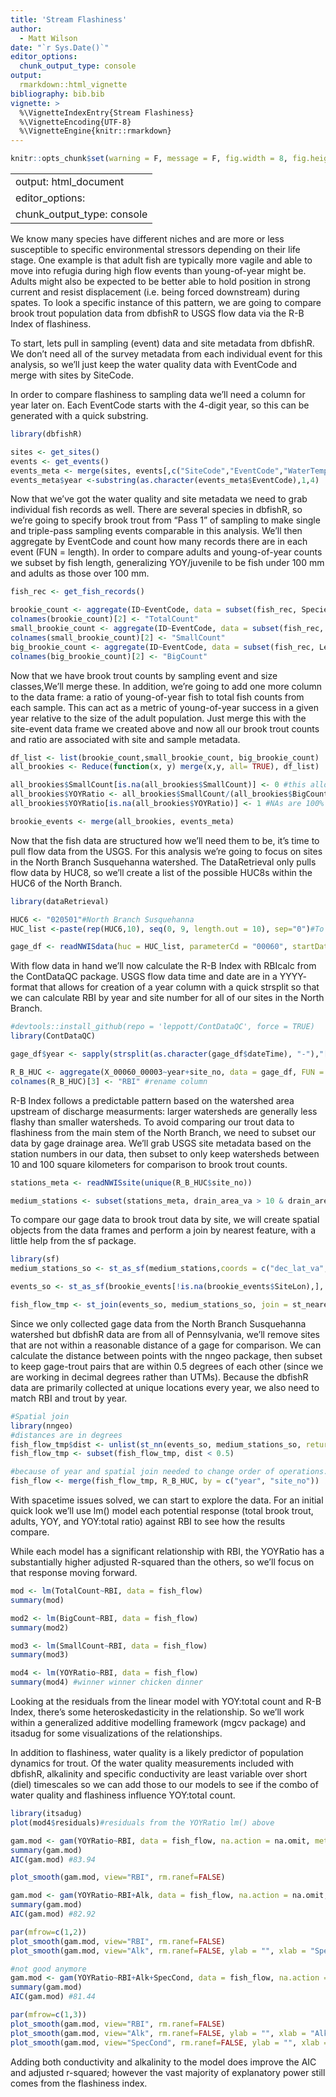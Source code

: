 ```yaml
---
title: 'Stream Flashiness'
author:
  - Matt Wilson
date: "`r Sys.Date()`"
editor_options: 
  chunk_output_type: console
output:
  rmarkdown::html_vignette
bibliography: bib.bib
vignette: >
  %\VignetteIndexEntry{Stream Flashiness}
  %\VignetteEncoding{UTF-8}
  %\VignetteEngine{knitr::rmarkdown}
---
```


```r
knitr::opts_chunk$set(warning = F, message = F, fig.width = 8, fig.height = 8)
```
---
output: html_document
editor_options: 
  chunk_output_type: console
---

We know many species have different niches and are more or less susceptible to specific environmental stressors depending on their life stage. One example is that adult fish are typically more vagile and able to move into refugia during high flow events than young-of-year might be. Adults might also be expected to be better able to hold position in strong current and resist displacement (i.e. being forced downstream) during spates. To look a specific instance of this pattern, we are going to compare brook trout population data from dbfishR to USGS flow data via the R-B Index of flashiness.


To start, lets pull in sampling (event) data and site metadata from dbfishR. We don't need all of the survey metadata from each individual event for this analysis, so we'll just keep the water quality data with EventCode and merge with sites by SiteCode. 

In order to compare flashiness to sampling data we'll need a column for year later on. Each EventCode starts with the 4-digit year, so this can be generated with a quick substring. 

```r
library(dbfishR)

sites <- get_sites()
events <- get_events()
events_meta <- merge(sites, events[,c("SiteCode","EventCode","WaterTemp","pH","SpecCond","Alk","DO")])
events_meta$year <-substring(as.character(events_meta$EventCode),1,4)
```

Now that we've got the water quality and site metadata we need to grab individual fish records as well. There are several species in dbfishR, so we're going to specify brook trout from "Pass 1" of sampling to make single and triple-pass sampling events comparable in this analysis. We'll then aggregate by EventCode and count how many records there are in each event (FUN = length). In order to compare adults and young-of-year counts we subset by fish length, generalizing YOY/juvenile to be fish under 100 mm and adults as those over 100 mm.

```r
fish_rec <- get_fish_records()

brookie_count <- aggregate(ID~EventCode, data = subset(fish_rec, Species == "Brook Trout" & Pass == "Pass 1"), FUN = length)
colnames(brookie_count)[2] <- "TotalCount"
small_brookie_count <- aggregate(ID~EventCode, data = subset(fish_rec, Length_mm < 100 & Species == "Brook Trout" & Pass == "Pass 1"), FUN = length)
colnames(small_brookie_count)[2] <- "SmallCount"
big_brookie_count <- aggregate(ID~EventCode, data = subset(fish_rec, Length_mm > 99 & Species == "Brook Trout" & Pass == "Pass 1"), FUN = length)
colnames(big_brookie_count)[2] <- "BigCount"
```

Now that we have brook trout counts by sampling event and size classes,We'll merge these. In addition, we're going to add one more column to the data frame: a ratio of young-of-year fish to total fish counts from each sample. This can act as a metric of young-of-year success in a given year relative to the size of the adult population. Just merge this with the site-event data frame we created above and now all our brook trout counts and ratio are associated with site and sample metadata.

```r
df_list <- list(brookie_count,small_brookie_count, big_brookie_count)
all_brookies <- Reduce(function(x, y) merge(x,y, all= TRUE), df_list)

all_brookies$SmallCount[is.na(all_brookies$SmallCount)] <- 0 #this allows the replace NA below to only take care of 100% YOY NAs
all_brookies$YOYRatio <- all_brookies$SmallCount/(all_brookies$BigCount+all_brookies$SmallCount)
all_brookies$YOYRatio[is.na(all_brookies$YOYRatio)] <- 1 #NAs are 100% YOY.

brookie_events <- merge(all_brookies, events_meta)
```

Now that the fish data are structured how we'll need them to be, it's time to pull flow data from the USGS. For this analysis we're going to focus on sites in the North Branch Susquehanna watershed. The DataRetrieval only pulls flow data by HUC8, so we'll create a list of the possible HUC8s within the HUC6 of the North Branch.
```r
library(dataRetrieval)

HUC6 <- "020501"#North Branch Susquehanna
HUC_list <-paste(rep(HUC6,10), seq(0, 9, length.out = 10), sep="0")#To do a full HUC6 at once, just pick your HUC6 and auto-populate the subwatersheds (only works up to 9 HUC8 in a HUC6)

gage_df <- readNWISdata(huc = HUC_list, parameterCd = "00060", startDate = "2010-01-01", endDate = "2020-12-31")

```

With flow data in hand we'll now calculate the R-B Index with RBIcalc from the ContDataQC package. USGS flow data time and date are in a YYYY- format that allows for creation of a year column with a quick strsplit so that we can calculate RBI by year and site number for all of our sites in the North Branch.

```r
#devtools::install_github(repo = 'leppott/ContDataQC', force = TRUE)
library(ContDataQC)

gage_df$year <- sapply(strsplit(as.character(gage_df$dateTime), "-"),"[[",1)#Create year to get annual R-B index

R_B_HUC <- aggregate(X_00060_00003~year+site_no, data = gage_df, FUN = RBIcalc)#Aggregate by year and site w/in the HUC
colnames(R_B_HUC)[3] <- "RBI" #rename column
```

R-B Index follows a predictable pattern based on the watershed area upstream of discharge measurments: larger watersheds are generally less flashy than smaller watersheds. To avoid comparing our trout data to flashiness from the main stem of the North Branch, we need to subset our data by gage drainage area. We'll grab USGS site metadata based on the station numbers in our data, then subset to only keep watersheds between 10 and 100 square kilometers for comparison to brook trout counts.

```r
stations_meta <- readNWISsite(unique(R_B_HUC$site_no))

medium_stations <- subset(stations_meta, drain_area_va > 10 & drain_area_va < 100)
```

To compare our gage data to brook trout data by site, we will create spatial objects from the data frames and perform a join by nearest feature, with a little help from the sf package. 

```r
library(sf)
medium_stations_so <- st_as_sf(medium_stations,coords = c("dec_lat_va", "dec_long_va"))

events_so <- st_as_sf(brookie_events[!is.na(brookie_events$SiteLon),], coords = c("SiteLat","SiteLon"))#remove NAs to create spatial object

fish_flow_tmp <- st_join(events_so, medium_stations_so, join = st_nearest_feature)

```

Since we only collected gage data from the North Branch Susquehanna watershed but dbfishR data are from all of Pennsylvania, we'll remove sites that are not within a reasonable distance of a gage for comparison. We can calculate the distance between points with the nngeo package, then subset to keep gage-trout pairs that are within 0.5 degrees of each other (since we are working in decimal degrees rather than UTMs). Because the dbfishR data are primarily collected at unique locations every year, we also need to match RBI and trout by year.

```r

#Spatial join
library(nngeo)
#distances are in degrees
fish_flow_tmp$dist <- unlist(st_nn(events_so, medium_stations_so, returnDist = T)$dist)
fish_flow_tmp <- subset(fish_flow_tmp, dist < 0.5)

#because of year and spatial join needed to change order of operations. Space first, then time
fish_flow <- merge(fish_flow_tmp, R_B_HUC, by = c("year", "site_no"))
```

With spacetime issues solved, we can start to explore the data. For an initial quick look we'll use lm() model each potential response (total brook trout, adults, YOY, and YOY:total ratio) against RBI to see how the results compare.

While each model has a significant relationship with RBI, the YOYRatio has a substantially higher adjusted R-squared than the others, so we'll focus on that response moving forward. 

```r
mod <- lm(TotalCount~RBI, data = fish_flow)
summary(mod)

mod2 <- lm(BigCount~RBI, data = fish_flow)
summary(mod2)

mod3 <- lm(SmallCount~RBI, data = fish_flow)
summary(mod3)

mod4 <- lm(YOYRatio~RBI, data = fish_flow)
summary(mod4) #winner winner chicken dinner
```

Looking at the residuals from the linear model with YOY:total count and R-B Index, there's some heteroskedasticity in the relationship. So we'll work within a generalized additive modelling framework (mgcv package) and itsadug for some visualizations of the relationships.

In addition to flashiness, water quality is a likely predictor of population dynamics for trout. Of the water quality measurements included with dbfishR, alkalinity and specific conductivity are least variable over short (diel) timescales so we can add those to our models to see if the combo of water quality and flashiness influence YOY:total count.

```r
library(itsadug)
plot(mod4$residuals)#residuals from the YOYRatio lm() above

gam.mod <- gam(YOYRatio~RBI, data = fish_flow, na.action = na.omit, method = "REML")#RBI only
summary(gam.mod)
AIC(gam.mod) #83.94

plot_smooth(gam.mod, view="RBI", rm.ranef=FALSE)

gam.mod <- gam(YOYRatio~RBI+Alk, data = fish_flow, na.action = na.omit, method = "REML")#RBI + alkalinity
summary(gam.mod)
AIC(gam.mod) #82.92

par(mfrow=c(1,2)) 
plot_smooth(gam.mod, view="RBI", rm.ranef=FALSE)
plot_smooth(gam.mod, view="Alk", rm.ranef=FALSE, ylab = "", xlab = "Specific Conductivity")

#not good anymore
gam.mod <- gam(YOYRatio~RBI+Alk+SpecCond, data = fish_flow, na.action = na.omit, method = "REML")#RBI, alk, and specific conductivity
summary(gam.mod)
AIC(gam.mod) #81.44

par(mfrow=c(1,3)) 
plot_smooth(gam.mod, view="RBI", rm.ranef=FALSE)
plot_smooth(gam.mod, view="Alk", rm.ranef=FALSE, ylab = "", xlab = "Alkalinity")
plot_smooth(gam.mod, view="SpecCond", rm.ranef=FALSE, ylab = "", xlab = "Specific Conductivity")

```


Adding both conductivity and alkalinity to the model does improve the AIC and adjusted r-squared; however the vast majority of explanatory power still comes from the flashiness index.

